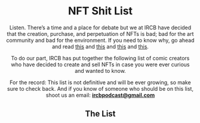 <Header title="NFT Shit List | I Read Comic Books podcast" />

# NFT Shit List

Listen. There’s a time and a place for debate but we at IRCB have decided that the creation, purchase, and perpetuation of NFTs is bad; bad for the art community and bad for the environment. If you need to know why, go ahead and read [this](https://everestpipkin.medium.com/but-the-environmental-issues-with-cryptoart-1128ef72e6a3) and [this](https://thehill.com/changing-america/sustainability/energy/544778-heard-nfts-are-bad-for-the-environment-heres-what-that) and [this](https://www.wired.com/story/nfts-hot-effect-earth-climate/) and [this](https://mashable.com/article/nft-cryptocurrency-bad-environment-art/).

To do our part, IRCB has put together the following list of comic creators who have decided to create and sell NFTs in case you were ever curious and wanted to know.

For the record: This list is not definitive and will be ever growing, so make sure to check back. And if you know of someone who should be on this list, shoot us an email: **ircbpodcast@gmail.com**

## The List

<ShitListTable />